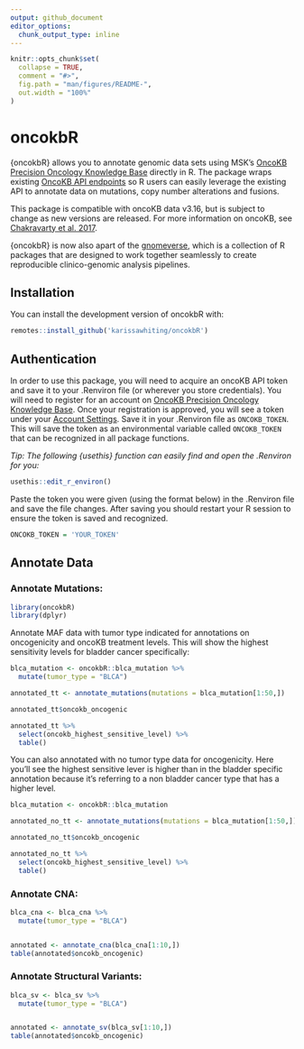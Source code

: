 ```yaml
---
output: github_document
editor_options: 
  chunk_output_type: inline
---
```


<!-- README.md is generated from README.Rmd. Please edit that file -->

```r
knitr::opts_chunk$set(
  collapse = TRUE,
  comment = "#>",
  fig.path = "man/figures/README-",
  out.width = "100%"
)
```

# oncokbR

<!-- badges: start -->
<!-- badges: end -->

{oncokbR} allows you to annotate genomic data sets using MSK's [OncoKB Precision Oncology Knowledge Base](https://www.oncokb.org/) directly in R. The package wraps existing [OncoKB API endpoints](https://api.oncokb.org/oncokb-website/api) so R users can easily leverage the existing API to annotate data on mutations, copy number alterations and fusions.

This package is compatible with oncoKB data v3.16, but is subject to change as new versions are released. For more information on oncoKB, see [Chakravarty et al. 2017](https://ascopubs.org/doi/full/10.1200/PO.17.00011). 

{oncokbR} is now also apart of the [gnomeverse](https://mskcc-epi-bio.github.io/genomeverse/), which is a collection of R packages that are designed to work together seamlessly to create reproducible clinico-genomic analysis pipelines.

## Installation

You can install the development version of oncokbR with:

``` r
remotes::install_github('karissawhiting/oncokbR')
```
## Authentication

In order to use this package, you will need to acquire an oncoKB API token and save it to your .Renviron file (or wherever you store credentials). You will need to register for an account on [OncoKB Precision Oncology Knowledge Base](https://www.oncokb.org/). Once your registration is approved, you will see a token under your [Account Settings](https://www.oncokb.org/account/settings). Save it in your .Renviron file as `ONCOKB_TOKEN`. This will save the token as an environmental variable called `ONCOKB_TOKEN` that can be recognized in all package functions.

*Tip: The following {usethis} function can easily find and open the .Renviron for you:*

```r
usethis::edit_r_environ()
```

Paste the token you were given (using the format below) in the .Renviron file and save the file changes. After saving you should restart your R session to ensure the token is saved and recognized.

```r
ONCOKB_TOKEN = 'YOUR_TOKEN'
```


## Annotate Data

### Annotate Mutations:

```r
library(oncokbR)
library(dplyr)
```

Annotate MAF data with tumor type indicated for annotations on oncogenicity and oncoKB treatment levels. This will show the highest sensitivity levels for bladder cancer specifically: 

```r
blca_mutation <- oncokbR::blca_mutation %>%
  mutate(tumor_type = "BLCA")

annotated_tt <- annotate_mutations(mutations = blca_mutation[1:50,])

annotated_tt$oncokb_oncogenic 

```


```r
annotated_tt %>%
  select(oncokb_highest_sensitive_level) %>% 
  table()
```

You can also annotated with no tumor type data for oncogenicity. Here you'll see the highest sensitive lever is higher than in the bladder specific annotation because it's referring to a non bladder cancer type that has a higher level. 

```r
blca_mutation <- oncokbR::blca_mutation

annotated_no_tt <- annotate_mutations(mutations = blca_mutation[1:50,])

annotated_no_tt$oncokb_oncogenic
```

```r
annotated_no_tt %>%
  select(oncokb_highest_sensitive_level) %>% 
  table()

```


### Annotate CNA:

```r
blca_cna <- blca_cna %>%
  mutate(tumor_type = "BLCA")


annotated <- annotate_cna(blca_cna[1:10,])
table(annotated$oncokb_oncogenic)

```

### Annotate Structural Variants:

```r

blca_sv <- blca_sv %>%
  mutate(tumor_type = "BLCA")


annotated <- annotate_sv(blca_sv[1:10,])
table(annotated$oncokb_oncogenic)
```
